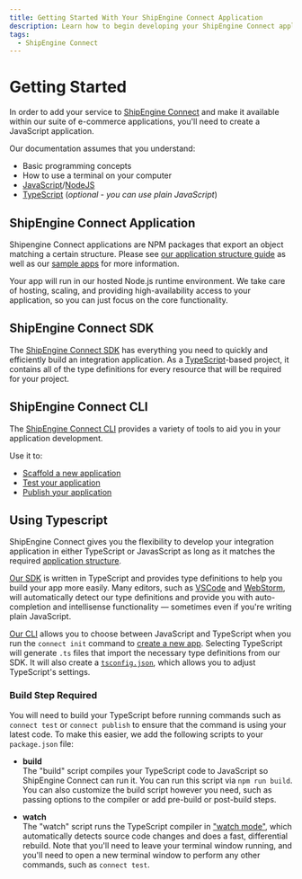 ```yaml
---
title: Getting Started With Your ShipEngine Connect Application
description: Learn how to begin developing your ShipEngine Connect application
tags:
  - ShipEngine Connect
---
```




Getting Started
================

In order to add your service to [ShipEngine Connect](./index.mdx) and make it available within our suite of e-commerce applications,
you'll need to create a JavaScript application.

Our documentation assumes that you understand:
* Basic programming concepts
* How to use a terminal on your computer
* [JavaScript](https://developer.mozilla.org/en-US/docs/Web/JavaScript)/[NodeJS](https://nodejs.org/)
* [TypeScript](https://www.typescriptlang.org/) (_optional - you can use plain JavaScript_)

ShipEngine Connect Application
------------------------
Shipengine Connect applications are NPM packages that export an object matching a certain structure. Please see [our application structure guide](./structure.mdx) as well as our [sample apps](https://github.com/ShipEngine/shipengine-integration-platform-sample-apps) for more information.

Your app will run in our hosted Node.js runtime environment. We take care of hosting, scaling, and providing high-availability access to your application, so you can just focus on the core functionality.


ShipEngine Connect SDK
------------------------------------------
The [ShipEngine Connect SDK](https://www.npmjs.com/package/@shipengine/connect-sdk) has everything you need to quickly and efficiently build an integration application. As a [TypeScript](https://www.typescriptlang.org/)-based project, it contains all of the type definitions for every resource that will be required for your project.


ShipEngine Connect CLI
------------------------------------------
The [ShipEngine Connect CLI](./cli.mdx) provides a variety of tools to aid you in your application development.

Use it to:
* [Scaffold a new application](create-first-app.mdx#create-new-project)
* [Test your application](testing/index.mdx)
* [Publish your application](publish.mdx)


Using Typescript
------------------------
ShipEngine Connect gives you the flexibility to develop your integration application in either TypeScript or JavasScript as long as it matches the required [application structure](./structure.mdx).

[Our SDK](sdk.mdx) is written in TypeScript and provides type definitions to help you build your app more easily. Many editors, such as [VSCode](https://code.visualstudio.com/) and [WebStorm](https://www.jetbrains.com/webstorm/), will automatically detect our type definitions and provide you with auto-completion and intellisense functionality — sometimes even if you're writing plain JavaScript.

[Our CLI](http://localhost:8080/docs/integration-platform/cli/) allows you to choose between JavaScript and TypeScript when you run the `connect init` command to [create a new app](create-first-app.mdx). Selecting TypeScript will generate `.ts` files that import the necessary type definitions from our SDK. It will also create a [`tsconfig.json`](https://www.typescriptlang.org/docs/handbook/tsconfig-json.html), which allows you to adjust TypeScript's settings.

### Build Step Required
You will need to build your TypeScript before running commands such as `connect test` or `connect publish` to ensure that the command is using your latest code. To make this easier, we add the following scripts to your `package.json` file:

- **build**<br/>
The "build" script compiles your TypeScript code to JavaScript so ShipEngine Connect can run it. You can run this script via `npm run build`. You can also customize the build script however you need, such as passing options to the compiler or add pre-build or post-build steps.

- **watch**<br/>
The "watch" script runs the TypeScript compiler in ["watch mode"](https://www.typescriptlang.org/docs/handbook/configuring-watch.html), which automatically detects source code changes and does a fast,
differential rebuild. Note that you'll need to leave your terminal window running, and you'll need to open a new terminal window to perform any other commands, such as `connect test`.



<Pager
  prev="../index.mdx" prevTitle="Introduction"
  next="structure.mdx" nextTitle="App Structure"
/>
